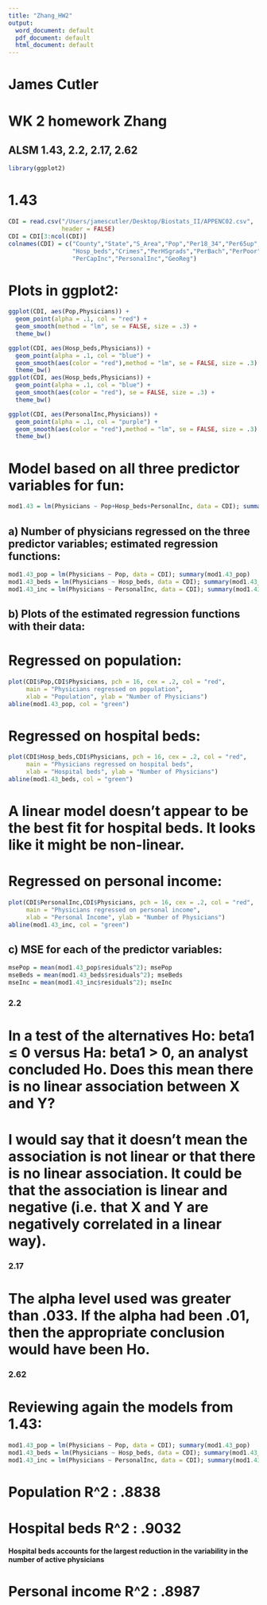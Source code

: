 ```yaml
---
title: "Zhang_HW2"
output:
  word_document: default
  pdf_document: default
  html_document: default
---
```


# James Cutler
# WK 2 homework Zhang 

## ALSM 1.43, 2.2, 2.17, 2.62

```r
library(ggplot2)
```


# 1.43
```r
CDI = read.csv("/Users/jamescutler/Desktop/Biostats_II/APPENC02.csv", 
               header = FALSE)
CDI = CDI[3:ncol(CDI)]
colnames(CDI) = c("County","State","S_Area","Pop","Per18_34","Per65up","Physicians",
                  "Hosp_beds","Crimes","PerHSgrads","PerBach","PerPoor","PerUnemp",
                  "PerCapInc","PersonalInc","GeoReg")
```

# Plots in ggplot2:
```r
ggplot(CDI, aes(Pop,Physicians)) +
  geom_point(alpha = .1, col = "red") +
  geom_smooth(method = "lm", se = FALSE, size = .3) + 
  theme_bw()

ggplot(CDI, aes(Hosp_beds,Physicians)) +
  geom_point(alpha = .1, col = "blue") +
  geom_smooth(aes(color = "red"),method = "lm", se = FALSE, size = .3) + 
  theme_bw()
ggplot(CDI, aes(Hosp_beds,Physicians)) +
  geom_point(alpha = .1, col = "blue") +
  geom_smooth(aes(color = "red"), se = FALSE, size = .3) +
  theme_bw()

ggplot(CDI, aes(PersonalInc,Physicians)) +
  geom_point(alpha = .1, col = "purple") +
  geom_smooth(aes(color = "red"),method = "lm", se = FALSE, size = .3) + 
  theme_bw()
```

# Model based on all three predictor variables for fun:
```r
mod1.43 = lm(Physicians ~ Pop+Hosp_beds+PersonalInc, data = CDI); summary(mod1.43)
```

## a) Number of physicians regressed on the three predictor variables; estimated regression functions:
```r
mod1.43_pop = lm(Physicians ~ Pop, data = CDI); summary(mod1.43_pop)
mod1.43_beds = lm(Physicians ~ Hosp_beds, data = CDI); summary(mod1.43_beds)
mod1.43_inc = lm(Physicians ~ PersonalInc, data = CDI); summary(mod1.43_inc)
```

## b) Plots of the estimated regression functions with their data:
# Regressed on population:
```r
plot(CDI$Pop,CDI$Physicians, pch = 16, cex = .2, col = "red",
     main = "Physicians regressed on population",
     xlab = "Population", ylab = "Number of Physicians")
abline(mod1.43_pop, col = "green")
```

# Regressed on hospital beds:
```r
plot(CDI$Hosp_beds,CDI$Physicians, pch = 16, cex = .2, col = "red",
     main = "Physicians regressed on hospital beds",
     xlab = "Hospital beds", ylab = "Number of Physicians")
abline(mod1.43_beds, col = "green")
```

# A linear model doesn't appear to be the best fit for hospital beds. It looks like it might be non-linear.

# Regressed on personal income:
```r
plot(CDI$PersonalInc,CDI$Physicians, pch = 16, cex = .2, col = "red",
     main = "Physicians regressed on personal income",
     xlab = "Personal Income", ylab = "Number of Physicians")
abline(mod1.43_inc, col = "green")
```

## c) MSE for each of the predictor variables:
```r
msePop = mean(mod1.43_pop$residuals^2); msePop
mseBeds = mean(mod1.43_beds$residuals^2); mseBeds
mseInc = mean(mod1.43_inc$residuals^2); mseInc
```



### 2.2
# In a test of the alternatives Ho: beta1 ≤ 0 versus Ha: beta1 > 0, an analyst  concluded Ho. Does this mean there is no linear association between X and Y?

# I would say that it doesn't mean the association is not linear or that there is no linear association. It could be that the association is linear and negative (i.e. that X and Y are negatively correlated in a linear way).



### 2.17
# The alpha level used was greater than .033. If the alpha had been .01, then the appropriate conclusion would have been Ho.



### 2.62
# Reviewing again the models from 1.43:
```r
mod1.43_pop = lm(Physicians ~ Pop, data = CDI); summary(mod1.43_pop)
mod1.43_beds = lm(Physicians ~ Hosp_beds, data = CDI); summary(mod1.43_beds)
mod1.43_inc = lm(Physicians ~ PersonalInc, data = CDI); summary(mod1.43_inc)
```

# Population R^2 :      .8838

# Hospital beds R^2 :   .9032 
#### Hospital beds accounts for the largest reduction in the variability in the number of active physicians

# Personal income R^2 : .8987





